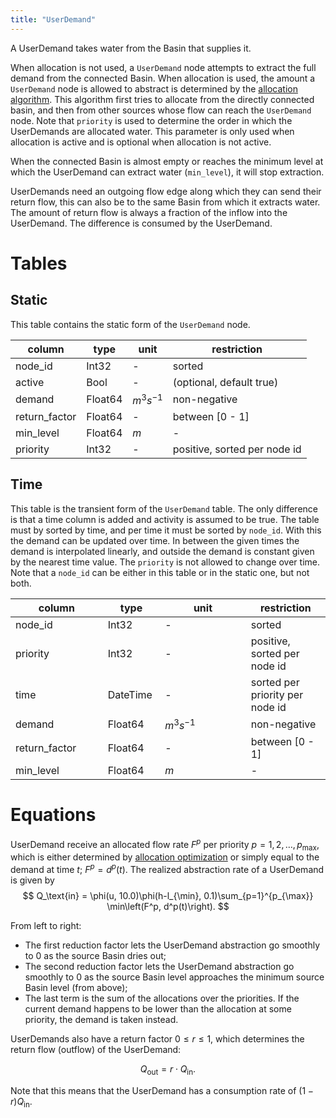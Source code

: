 ```yaml
---
title: "UserDemand"
---
```


A UserDemand takes water from the Basin that supplies it.

When allocation is not used, a `UserDemand` node attempts to extract the full demand from the connected Basin.
When allocation is used, the amount a `UserDemand` node is allowed to abstract is determined by the [allocation algorithm](../../concept/allocation.qmd).
This algorithm first tries to allocate from the directly connected basin, and then from other sources whose flow can reach the `UserDemand` node.
Note that `priority` is used to determine the order in which the UserDemands are allocated water.
This parameter is only used when allocation is active and is optional when allocation is not active.

When the connected Basin is almost empty or reaches the minimum level at which the UserDemand can extract water (`min_level`), it will stop extraction.

UserDemands need an outgoing flow edge along which they can send their return flow, this can also be to the same Basin from which it extracts water.
The amount of return flow is always a fraction of the inflow into the UserDemand.
The difference is consumed by the UserDemand.

# Tables

## Static

This table contains the static form of the `UserDemand` node.

column        | type    | unit         | restriction
------------- | ------- | ------------ | -----------
node_id       | Int32   | -            | sorted
active        | Bool    | -            | (optional, default true)
demand        | Float64 | $m^3 s^{-1}$ | non-negative
return_factor | Float64 | -            | between [0 - 1]
min_level     | Float64 | $m$          | -
priority      | Int32   | -            | positive, sorted per node id

## Time

This table is the transient form of the `UserDemand` table.
The only difference is that a time column is added and activity is assumed to be true.
The table must by sorted by time, and per time it must be sorted by `node_id`.
With this the demand can be updated over time. In between the given times the
demand is interpolated linearly, and outside the demand is constant given by the
nearest time value.
The `priority` is not allowed to change over time.
Note that a `node_id` can be either in this table or in the static one, but not both.

column        | type     | unit         | restriction
------------- | -------- | ------------ | -----------
node_id       | Int32    | -            | sorted
priority      | Int32    | -            | positive, sorted per node id
time          | DateTime | -            | sorted per priority per node id
demand        | Float64  | $m^3 s^{-1}$ | non-negative
return_factor | Float64  | -            | between [0 - 1]
min_level     | Float64  | $m$          | -

# Equations

UserDemand receive an allocated flow rate $F^p$ per priority $p=1,2,\ldots, p_{\max}$, which is either determined by [allocation optimization](/concept/allocation.qmd) or simply equal to the demand at time $t$; $F^p = d^p(t)$.
The realized abstraction rate of a UserDemand is given by
$$
    Q_\text{in} = \phi(u, 10.0)\phi(h-l_{\min}, 0.1)\sum_{p=1}^{p_{\max}} \min\left(F^p, d^p(t)\right).
$$

From left to right:

- The first reduction factor lets the UserDemand abstraction go smoothly to $0$ as the source Basin dries out;
- The second reduction factor lets the UserDemand abstraction go smoothly to $0$ as the source Basin level approaches the minimum source Basin level (from above);
- The last term is the sum of the allocations over the priorities.
  If the current demand happens to be lower than the allocation at some priority, the demand is taken instead.

UserDemands also have a return factor $0 \le r \le 1$, which determines the return flow (outflow) of the UserDemand:

$$
Q_\text{out} = r \cdot Q_\text{in}.
$$

Note that this means that the UserDemand has a consumption rate of $(1-r)Q_\text{in}$.
